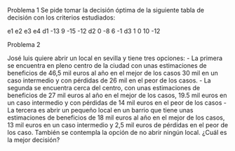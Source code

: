 Problema 1
Se pide tomar la decisión óptima de la siguiente tabla de decisión con los criterios estudiados:
  
  e1 e2  e3  e4
d1 -13  9 -15 -12
d2   0 -8   6  -1
d3   1  0  10 -12

Problema 2

José luis quiere abrir un local en sevilla y tiene tres opciones:
  - La primera se encuentra en pleno centro de la ciudad con unas estimaciones de beneficios de 46,5 mil euros al año en el mejor de los casos 30 mil en un caso intermedio y con pérdidas de 26 mil en el peor de los casos.
- La segunda se encuentra cerca del centro, con unas estimaciones de beneficios de 27 mil euros al año en el mejor de los casos, 19.5 mil euros en un caso intermedio y con pérdidas de 14 mil euros en el peor de los casos
- La tercera es abrir un pequeño local en un barrio que tiene unas estimaciones de beneficios de 18 mil euros al año en el mejor de los casos, 13 mil euros en un caso intermedio y 2,5 mil euros de pérdidas en el peor de los caso.
También se contempla la opción de no abrir ningún local.
¿Cuál es la mejor decisión?